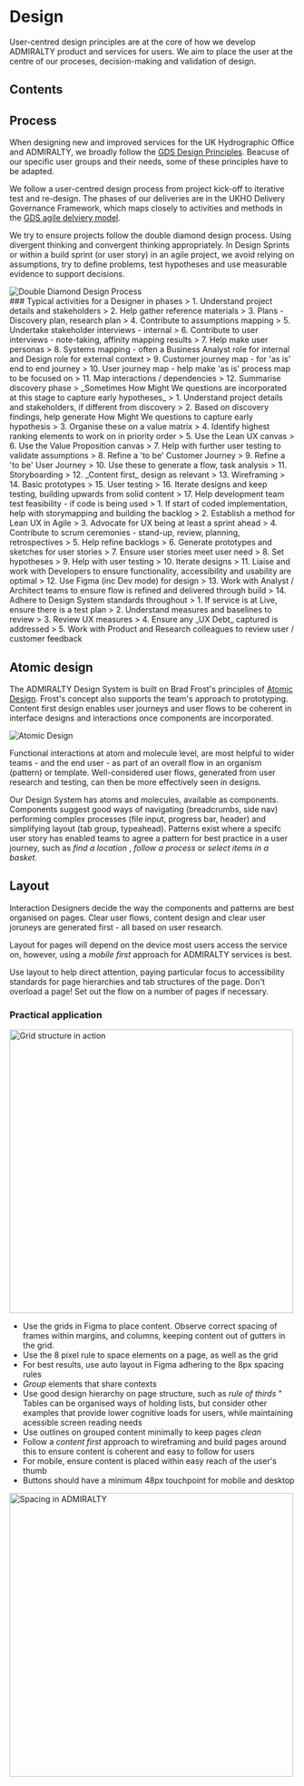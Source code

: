 
# Design
User-centred design principles are at the core of how we develop ADMIRALTY product and services for users. We aim to place the user at the centre of our proceses, decision-making and validation of design.

## Contents

## Process
When designing new and improved services for the UK Hydrographic Office and ADMIRALTY, we broadly follow the [GDS Design Principles](https://www.gov.uk/guidance/government-design-principles). Beacuse of our specific user groups and their needs, some of these principles have to be adapted.

We follow a user-centred design process from project kick-off to iterative test and re-design. The phases of our deliveries are in the UKHO Delivery Governance Framework, which maps closely to activities and methods in the [GDS agile delviery model](https://www.gov.uk/service-manual/agile-delivery).

We try to ensure projects follow the double diamond design process. Using divergent thinking and convergent thinking appropriately. In Design Sprints or within a build sprint (or user story) in an agile project, we avoid relying on assumptions, try to define problems, test hypotheses and use measurable evidence to support decisions.

<div>
  <img
    src="/principles/design/Double Diamond design process.png"
    alt="Double Diamond Design Process"
    style={{ width: "auto", maxWidth: "100%", height: "auto" }}
  />
</div>
### Typical activities for a Designer in phases

<AdmiraltyTabGroup>
  <AdmiraltyTab label="Discovery">
    > 1. Understand project details and stakeholders
    > 2. Help gather reference materials
    > 3. Plans - Discovery plan, research plan
    > 4. Contribute to assumptions mapping
    > 5. Undertake stakeholder interviews - internal
    > 6. Contribute to user interviews - note-taking, affinity mapping results
    > 7. Help make user personas
    > 8. Systems mapping - often a Business Analyst role for internal and Design role for external context
    > 9. Customer journey map - for 'as is' end to end journey
    > 10. User journey map - help make 'as is' process map to be focused on
    > 11. Map interactions / dependencies
    > 12. Summarise discovery phase
    > _Sometimes How Might We questions are incorporated at this stage to capture early hypotheses_
  </AdmiraltyTab>
  <AdmiraltyTab label="Alpha">
    > 1. Understand project details and stakeholders, if different from discovery
    > 2. Based on discovery findings, help generate How Might We questions to capture early hypothesis
    > 3. Organise these on a value matrix
    > 4. Identify highest ranking elements to work on in priority order
    > 5. Use the Lean UX canvas
    > 6. Use the Value Proposition canvas
    > 7. Help with further user testing to validate assumptions
    > 8. Refine a 'to be' Customer Journey
    > 9. Refine a 'to be' User Journey
    > 10. Use these to generate a flow, task analysis
    > 11. Storyboarding
    > 12. _Content first_ design as relevant
    > 13. Wireframing
    > 14. Basic prototypes
    > 15. User testing
    > 16. Iterate designs and keep testing, building upwards from solid content
    > 17. Help development team test feasibility - if code is being used
  </AdmiraltyTab>
  <AdmiraltyTab label="Beta">
    > 1. If start of coded implementation, help with storymapping and building the backlog
    > 2. Establish a method for Lean UX in Agile
    > 3. Advocate for UX being at least a sprint ahead
    > 4. Contribute to scrum ceremonies - stand-up, review, planning, retrospectives
    > 5. Help refine backlogs
    > 6. Generate prototypes and sketches for user stories
    > 7. Ensure user stories meet user need
    > 8. Set hypotheses
    > 9. Help with user testing
    > 10. Iterate designs
    > 11. Liaise and work with Developers to ensure functionality, accessibility and usability are optimal
    > 12. Use Figma (inc Dev mode) for design
    > 13. Work with Analyst / Architect teams to ensure flow is refined and delivered through build
    > 14. Adhere to Design System standards throughout
  </AdmiraltyTab>
  <AdmiraltyTab label="Live">
    > 1. If service is at Live, ensure there is a test plan
    > 2. Understand measures and baselines to review
    > 3. Review UX measures
    > 4. Ensure any _UX Debt_ captured is addressed
    > 5. Work with Product and Research colleagues to review user / customer feedback
  </AdmiraltyTab>
</AdmiraltyTabGroup>

## Atomic design
The ADMIRALTY Design System is built on Brad Frost's principles of [Atomic Design](https://atomicdesign.bradfrost.com/). Frost's concept also supports the team's approach to prototyping. Content first design enables user journeys and user flows to be coherent in interface designs and interactions once components are incorporated.

<div>
  <img
    src="/principles/design/atomic-design-process.png"
    alt="Atomic Design"
    style={{ width: "auto", maxWidth: "100%", height: "auto" }}
  />
</div>

Functional interactions at atom and molecule level, are most helpful to wider teams - and the end user - as part of an overall flow in an organism (pattern) or template. Well-considered user flows, generated from user research and testing, can then be more effectively seen in designs.

Our Design System has atoms and molecules, available as components. Components suggest good ways of navigating (breadcrumbs, side nav) performing complex processes (file input, progress bar, header) and simplifying layout (tab group, typeahead). Patterns exist where a specifc user story has enabled teams to agree a pattern for best practice in a user journey, such as _find a location_ , _follow a process_ or _select items in a basket_.

## Layout
Interaction Designers decide the way the components and patterns are best organised on pages. Clear user flows, content design and clear user joruneys are generated first - all based on user research.

Layout for pages will depend on the device most users access the service on, however, using a _mobile first_ approach for ADMIRALTY services is best.

Use layout to help direct attention, paying particular focus to accessibility standards for page hierarchies and tab structures of the page. Don't overload a page! Set out the flow on a number of pages if necessary.

### Practical application
<img src="/principles/design/Grids in action.png" height="500" alt="Grid structure in action"/>

* Use the grids in Figma to place content. Observe correct spacing of frames within margins, and columns, keeping content out of gutters in the grid.
* Use the 8 pixel rule to space elements on a page, as well as the grid
* For best results, use auto layout in Figma adhering to the 8px spacing rules
* _Group_ elements that share contexts
* Use good design hierarchy on page structure, such as _rule of thirds_
" Tables can be organised ways of holding lists, but consider other examples that provide lower cognitive loads for users, while maintaining acessible screen reading needs
* Use outlines on grouped content minimally to keep pages _clean_
* Follow a _content first_ approach to wireframing and build pages around this to ensure content is coherent and easy to follow for users
* For mobile, ensure content is placed within easy reach of the user's thumb
* Buttons should have a minimum 48px touchpoint for mobile and desktop

<img src="/principles/design/spacing.jpg" height="500" alt="Spacing in ADMIRALTY"/>


